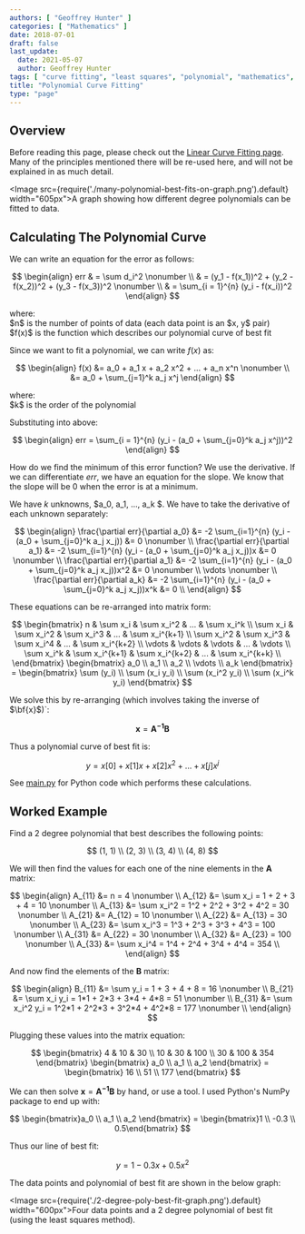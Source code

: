 ```yaml
---
authors: [ "Geoffrey Hunter" ]
categories: [ "Mathematics" ]
date: 2018-07-01
draft: false
last_update:
  date: 2021-05-07
  author: Geoffrey Hunter
tags: [ "curve fitting", "least squares", "polynomial", "mathematics", "matrix", "best fit" ]
title: "Polynomial Curve Fitting"
type: "page"
---
```


## Overview

Before reading this page, please check out the [Linear Curve Fitting page](/mathematics/curve-fitting/linear-curve-fitting). Many of the principles mentioned there will be re-used here, and will not be explained in as much detail.

<Image src={require('./many-polynomial-best-fits-on-graph.png').default} width="605px">A graph showing how different degree polynomials can be fitted to data.</Image>

## Calculating The Polynomial Curve

We can write an equation for the error as follows:

$$
\begin{align}  
err & = \sum d_i^2 \nonumber \\  
& = (y_1 - f(x_1))^2 + (y_2 - f(x_2))^2 + (y_3 - f(x_3))^2 \nonumber \\  
& = \sum_{i = 1}^{n} (y_i - f(x_i))^2  
\end{align}
$$

<p className="centered">    where:<br/>
    $n$ is the number of points of data (each data point is an $x, y$ pair)<br/>
    $f(x)$ is the function which describes our polynomial curve of best fit<br/></p>

Since we want to fit a polynomial, we can write $f(x)$ as:

$$
\begin{align}
f(x) &= a_0 + a_1 x + a_2 x^2 + ... + a_n x^n \nonumber \\  
&= a_0 + \sum_{j=1}^k a_j x^j
\end{align}
$$

<p className="centered">    where:<br/>
    $k$ is the order of the polynomial<br/></p>

Substituting into above:

$$
\begin{align}
err = \sum_{i = 1}^{n} (y_i - (a_0 + \sum_{j=0}^k a_j x^j))^2
\end{align}
$$

How do we find the minimum of this error function? We use the derivative. If we can differentiate $err$, we have an equation for the slope. We know that the slope will be 0 when the error is at a minimum.

We have $k$ unknowns, $a_0, a_1, ..., a_k $. We have to take the derivative of each unknown separately:

$$
\begin{align}
\frac{\partial err}{\partial a_0} &= -2 \sum_{i=1}^{n} (y_i - (a_0 + \sum_{j=0}^k a_j x_j)) &= 0 \nonumber \\  
\frac{\partial err}{\partial a_1} &= -2 \sum_{i=1}^{n} (y_i - (a_0 + \sum_{j=0}^k a_j x_j))x &= 0 \nonumber \\  
\frac{\partial err}{\partial a_1} &= -2 \sum_{i=1}^{n} (y_i - (a_0 + \sum_{j=0}^k a_j x_j))x^2 &= 0 \nonumber \\  
\vdots \nonumber \\  
\frac{\partial err}{\partial a_k} &= -2 \sum_{i=1}^{n} (y_i - (a_0 + \sum_{j=0}^k a_j x_j))x^k &= 0 \\
\end{align}
$$

These equations can be re-arranged into matrix form:


$$
\begin{bmatrix}  
n & \sum x_i & \sum x_i^2 & ... & \sum x_i^k \\  
\sum x_i & \sum x_i^2 & \sum x_i^3 & ... & \sum x_i^{k+1} \\  
\sum x_i^2 & \sum x_i^3 & \sum x_i^4 & ... & \sum x_i^{k+2} \\  
\vdots & \vdots & \vdots & ... & \vdots \\  
\sum x_i^k & \sum x_i^{k+1} & \sum x_i^{k+2} & ... & \sum x_i^{k+k} \\  
\end{bmatrix}   
\begin{bmatrix}  
a_0 \\ a_1 \\ a_2 \\ \vdots \\ a_k  
\end{bmatrix} =   
\begin{bmatrix}  
\sum (y_i) \\  
\sum (x_i y_i) \\  
\sum (x_i^2 y_i) \\  
\sum (x_i^k y_i)  
\end{bmatrix}
$$

We solve this by re-arranging (which involves taking the inverse of $\bf{x}$)`:

$$ \mathbf{x} = \mathbf{A^{-1}} \mathbf{B} $$

Thus a polynomial curve of best fit is:

$$ y = x[0] + x[1]x + x[2]x^2 + ... + x[j]x^j $$

See <a href="main.py" download>main.py</a> for Python code which performs these calculations.

## Worked Example

Find a 2 degree polynomial that best describes the following points:

$$ (1, 1) \\ (2, 3) \\ (3, 4) \\ (4, 8) $$

We will then find the values for each one of the nine elements in the $\mathbf{A}$ matrix:

$$
\begin{align}   
A_{11} &= n = 4 \nonumber \\  
A_{12} &= \sum x_i = 1 + 2 + 3 + 4 = 10 \nonumber \\  
A_{13} &= \sum x_i^2 = 1^2 + 2^2 + 3^2 + 4^2 = 30 \nonumber \\  
A_{21} &= A_{12} = 10 \nonumber \\  
A_{22} &= A_{13} = 30 \nonumber \\  
A_{23} &= \sum x_i^3 = 1^3 + 2^3 + 3^3 + 4^3 = 100 \nonumber \\  
A_{31} &= A_{22} = 30 \nonumber \\  
A_{32} &= A_{23} = 100 \nonumber \\  
A_{33} &= \sum x_i^4 = 1^4 + 2^4 + 3^4 + 4^4 = 354 \\ 
\end{align}
$$

And now find the elements of the $\mathbf{B}$ matrix:

$$
\begin{align}  
B_{11} &= \sum y_i = 1 + 3 + 4 + 8 = 16 \nonumber \\  
B_{21} &= \sum x_i y_i = 1*1 + 2*3 + 3*4 + 4*8 = 51 \nonumber \\  
B_{31} &= \sum x_i^2 y_i = 1^2*1 + 2^2*3 + 3^2*4 + 4^2*8 = 177 \nonumber \\
\end{align}
$$

Plugging these values into the matrix equation:


$$
\begin{bmatrix}  
4 & 10 & 30 \\  
10 & 30 & 100 \\  
30 & 100 & 354  
\end{bmatrix}   
\begin{bmatrix}  
a_0 \\ a_1 \\ a_2  
\end{bmatrix} =   
\begin{bmatrix}  
16 \\  
51 \\  
177  
\end{bmatrix}
$$

We can then solve $\mathbf{x} = \mathbf{A^{-1}}\mathbf{B}$ by hand, or use a tool. I used Python's NumPy package to end up with:

$$
\begin{bmatrix}a_0 \\ a_1 \\ a_2 \end{bmatrix} =  
\begin{bmatrix}1 \\ -0.3 \\ 0.5\end{bmatrix}
$$

Thus our line of best fit:

$$ y = 1 - 0.3x + 0.5x^2 $$

The data points and polynomial of best fit are shown in the below graph:

<Image src={require('./2-degree-poly-best-fit-graph.png').default} width="600px">Four data points and a 2 degree polynomial of best fit (using the least squares method).</Image>
